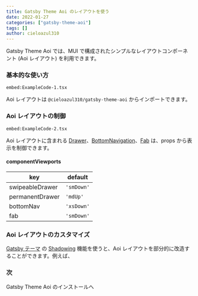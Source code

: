 ```yaml
---
title: Gatsby Theme Aoi のレイアウトを使う
date: 2022-01-27
categories: ["gatsby-theme-aoi"]
tags: []
author: cieloazul310
---
```


Gatsby Theme Aoi では、MUI で構成されたシンプルなレイアウトコンポーネント (Aoi レイアウト) を利用できます。

### 基本的な使い方

`embed:ExampleCode-1.tsx`

Aoi レイアウトは `@cieloazul310/gatsby-theme-aoi` からインポートできます。

### Aoi レイアウトの制御

`embed:ExampleCode-2.tsx`

Aoi レイアウトに含まれる [Drawer](https://mui.com/components/drawers/)、[BottomNavigation](https://mui.com/components/bottom-navigation/)、[Fab](https://mui.com/components/floating-action-button/) は、props から表示を制御できます。

#### componentViewports

| key             | default    |
|-----------------|------------|
| swipeableDrawer | `'smDown'` |
| permanentDrawer | `'mdUp'`   |
| bottomNav       | `'xsDown'` |
| fab             | `'smDown'` |

### Aoi レイアウトのカスタマイズ

[Gatsby テーマ] の [Shadowing] 機能を使うと、Aoi レイアウトを部分的に改造することができます。例えば、

### 次

<AppLink to="/posts/2022/01/gatsby-theme-aoi-getting-started">
  Gatsby Theme Aoi のインストールへ
</AppLink>

[Gatsby]: https://gatsbyjs.com/ "Gatsby"
[MUI]: https://mui.org/ "MUI"
[TypeScript]: https://typescriptlang.org/ "TypeScript"

[Gatsby テーマ]: https://gatsbyjs.com/docs/themes/ "Themes"
[Gatsby スターター]: https://www.gatsbyjs.com/docs/starters/ "Gatsby Starters"
[Shadowing]: https://www.gatsbyjs.com/docs/how-to/plugins-and-themes/shadowing/ "Shadowing in Gatsby Themes"
[Gatsby Link]: https://www.gatsbyjs.com/docs/reference/built-in-components/gatsby-link/ "Gatsby Link API"
